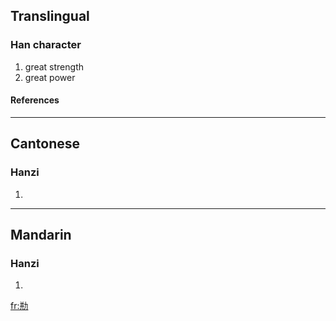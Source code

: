 ==Translingual==
===Han character===
{{Han char|rad=力|as=06|sn=8|four=|canj=廿廿大尸 (TTKS)}}
# great strength
# great power
====References====
{{Han ref|kx=0147.150|hdz=10370.050|uh=3519|ud=13593}}

----
==Cantonese==
===Hanzi===
{{yue-hanzi|jyut=|y=ping1}}
# {{defn|Cantonese}}

----
==Mandarin==
===Hanzi===
{{cmn-hanzi|pin=[[bǎng]] (bang3), [[péng]] (peng2)|wg=pang<sup>3</sup>, p'eng<sup>2</sup>}}
# {{defn|Mandarin}}

[[fr:㔙]]